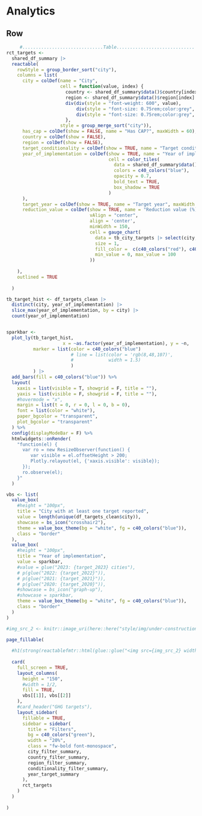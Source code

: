 

Analytics 
=====================================

Row
-------------------------------------


```r
     #..............................Table.............................
rct_targets <- 
  shared_df_summary |> 
  reactable(
    rowStyle = group_border_sort("city"),
    columns = list(
      city = colDef(name = "City",
                    cell = function(value, index) {
                      country <- shared_df_summary$data()$country[index]
                      region <- shared_df_summary$data()$region[index]
                      div(div(style = "font-weight: 600", value),
                          div(style = "font-size: 0.75rem;color:grey", country),
                          div(style = "font-size: 0.75rem;color:grey", region))
                      },
                    style = group_merge_sort("city")),
      has_cap = colDef(show = FALSE, name = "Has CAP?", maxWidth = 60),
      country = colDef(show = FALSE),
      region = colDef(show = FALSE),
      target_conditionality = colDef(show = TRUE, name = "Target conditionality"),
      year_of_implementation = colDef(show = TRUE, name = "Year of implementation", maxWidth = 100,
                                      cell = color_tiles(
                                        data = shared_df_summary$data(),
                                        colors = c40_colors("blue"),
                                        opacity = 0.7,
                                        bold_text = TRUE,
                                        box_shadow = TRUE
                                      )
      ),
      target_year = colDef(show = TRUE, name = "Target year", maxWidth = 100),
      reduction_value = colDef(show = TRUE, name = "Reduction value (%)",
                               vAlign = "center",
                               align = 'center', 
                               minWidth = 150,
                               cell = gauge_chart(
                                 data = tb_city_targets |> select(city, reduction_value),
                                 size = 1,
                                 fill_color =  c(c40_colors("red"), c40_colors("yellow"), c40_colors("green")), 
                                 min_value = 0, max_value = 100
                               ))
      
    ),
    outlined = TRUE
    
  )

```

```r
tb_target_hist <- df_targets_clean |> 
  distinct(city, year_of_implementation) |> 
  slice_max(year_of_implementation, by = city) |> 
  count(year_of_implementation)


sparkbar <- 
  plot_ly(tb_target_hist, 
                     x = ~as.factor(year_of_implementation), y = ~n,
          marker = list(color = c40_colors("blue")
                        # line = list(color = 'rgb(8,48,107)',
                        #             width = 1.5)
                        )
          ) |> 
  add_bars(fill = c40_colors("blue")) %>%
  layout(
    xaxis = list(visible = T, showgrid = F, title = ""),
    yaxis = list(visible = F, showgrid = F, title = ""),
    #hovermode = "x",
    margin = list(t = 0, r = 0, l = 0, b = 0),
    font = list(color = "white"),
    paper_bgcolor = "transparent",
    plot_bgcolor = "transparent"
  ) %>%
  config(displayModeBar = F) %>%
  htmlwidgets::onRender(
    "function(el) {
      var ro = new ResizeObserver(function() {
         var visible = el.offsetHeight > 200;
         Plotly.relayout(el, {'xaxis.visible': visible});
      });
      ro.observe(el);
    }"
  )

vbs <- list(
  value_box(
    #height = "100px",
    title = "City with at least one target reported",
    value = length(unique(df_targets_clean$city)),
    showcase = bs_icon("crosshair2"),
    theme = value_box_theme(bg = "white", fg = c40_colors("blue")),
    class = "border"
  ),
  value_box(
    #height = "100px",
    title = "Year of implementation",
    value = sparkbar,
    #value = glue("2023: {target_2023} cities"),
    # p(glue("2022: {target_2022}")),
    # p(glue("2021: {target_2021}")),
    # p(glue("2020: {target_2020}")),
    #showcase = bs_icon("graph-up"),
    #showcase = sparkbar,
    theme = value_box_theme(bg = "white", fg = c40_colors("blue")),
    class = "border"
  )
)
```

```r
#img_src_2 <- knitr::image_uri(here::here("style/img/under-construction.png"))

page_fillable(
  
  #h1(strong(reactablefmtr::html(glue::glue("<img src={img_src_2} width='60' height='55'> Page under maintainance, values inside are not valid")))),
  
  card(
    full_screen = TRUE,
    layout_columns(
      height = "150",
      #width = 1/2,
      fill = TRUE,
      vbs[[1]], vbs[[2]]
    ),
    #card_header("GHG targets"),
    layout_sidebar(
      fillable = TRUE, 
      sidebar = sidebar(
        title = "Filters",
        bg = c40_colors("green"),
        width = "20%",
        class = "fw-bold font-monospace",
        city_filter_summary,
        country_filter_summary,
        region_filter_summary,
        conditionality_filter_summary,
        year_target_summary
      ),
      rct_targets
    )
  )
  
)
```
